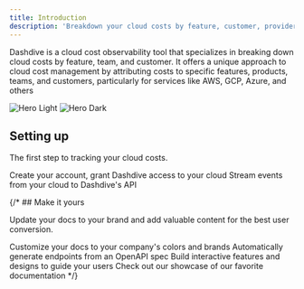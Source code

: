 ```yaml
---
title: Introduction
description: 'Breakdown your cloud costs by feature, customer, provider, etc...'
---
```


Dashdive is a cloud cost observability tool that specializes in breaking down cloud costs by feature, team, and customer. It offers a unique approach to cloud cost management by attributing costs to specific features, products, teams, and customers, particularly for services like AWS, GCP, Azure, and others

<img
  className="block dark:hidden w-full p-4"
  src="/logo/logo-light.png"
  alt="Hero Light"
/>
<img
  className="hidden dark:block w-full p-4"
  src="/logo/logo.svg"
  alt="Hero Dark"
/>

## Setting up

The first step to tracking your cloud costs.

<CardGroup cols={2}>
  <Card
    title="Setup your account"
    icon="pen-to-square"
    href="/quickstart"
  >
    Create your account, grant Dashdive access to your cloud
  </Card>
  <Card
    title="Configure your events"
    icon="hammer"
    href="/"
  >
    Stream events from your cloud to Dashdive's API 
  </Card>
</CardGroup>

{/* ## Make it yours

Update your docs to your brand and add valuable content for the best user conversion.

<CardGroup cols={2}>
  <Card
    title="Customize Style"
    icon="palette"
    href="https://mintlify.com/docs/settings/global"
  >
    Customize your docs to your company's colors and brands
  </Card>
  <Card
    title="Reference APIs"
    icon="code"
    href="https://mintlify.com/docs/api-playground/openapi"
  >
    Automatically generate endpoints from an OpenAPI spec
  </Card>
  <Card
    title="Add Components"
    icon="screwdriver-wrench"
    href="https://mintlify.com/docs/components/accordion"
  >
    Build interactive features and designs to guide your users
  </Card>
  <Card
    title="Get Inspiration"
    icon="stars"
    href="https://mintlify.com/showcase"
  >
    Check out our showcase of our favorite documentation
  </Card>
</CardGroup> */}
